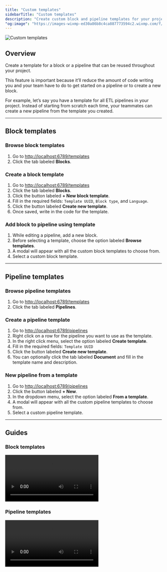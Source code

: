 ```yaml
---
title: "Custom templates"
sidebarTitle: "Custom templates"
description: "Create custom block and pipeline templates for your project."
"og:image": "https://images-wixmp-ed30a86b8c4ca887773594c2.wixmp.com/f/364278a0-b366-4445-9f91-c84cdb7f0fe1/dg06go5-851273f2-458e-4f19-bcc0-e2fcf4dae9b9.gif?token=eyJ0eXAiOiJKV1QiLCJhbGciOiJIUzI1NiJ9.eyJzdWIiOiJ1cm46YXBwOjdlMGQxODg5ODIyNjQzNzNhNWYwZDQxNWVhMGQyNmUwIiwiaXNzIjoidXJuOmFwcDo3ZTBkMTg4OTgyMjY0MzczYTVmMGQ0MTVlYTBkMjZlMCIsIm9iaiI6W1t7InBhdGgiOiJcL2ZcLzM2NDI3OGEwLWIzNjYtNDQ0NS05ZjkxLWM4NGNkYjdmMGZlMVwvZGcwNmdvNS04NTEyNzNmMi00NThlLTRmMTktYmNjMC1lMmZjZjRkYWU5YjkuZ2lmIn1dXSwiYXVkIjpbInVybjpzZXJ2aWNlOmZpbGUuZG93bmxvYWQiXX0.1yEj6EQahAtsjEB9lpEC_0rT24g0a8akJUz6sEqKnPk"
---
```


<img
    noZoom
    class="hero"
    alt="Custom templates"
    src="https://images-wixmp-ed30a86b8c4ca887773594c2.wixmp.com/f/364278a0-b366-4445-9f91-c84cdb7f0fe1/dg06go5-851273f2-458e-4f19-bcc0-e2fcf4dae9b9.gif?token=eyJ0eXAiOiJKV1QiLCJhbGciOiJIUzI1NiJ9.eyJzdWIiOiJ1cm46YXBwOjdlMGQxODg5ODIyNjQzNzNhNWYwZDQxNWVhMGQyNmUwIiwiaXNzIjoidXJuOmFwcDo3ZTBkMTg4OTgyMjY0MzczYTVmMGQ0MTVlYTBkMjZlMCIsIm9iaiI6W1t7InBhdGgiOiJcL2ZcLzM2NDI3OGEwLWIzNjYtNDQ0NS05ZjkxLWM4NGNkYjdmMGZlMVwvZGcwNmdvNS04NTEyNzNmMi00NThlLTRmMTktYmNjMC1lMmZjZjRkYWU5YjkuZ2lmIn1dXSwiYXVkIjpbInVybjpzZXJ2aWNlOmZpbGUuZG93bmxvYWQiXX0.1yEj6EQahAtsjEB9lpEC_0rT24g0a8akJUz6sEqKnPk"
/>

## Overview

Create a template for a block or a pipeline that can be reused throughout your project.

This feature is important because it’ll reduce the amount of code writing you and your team
have to do to get started on a pipeline or to create a new block.

For example, let’s say you have a template for all ETL pipelines in your project.
Instead of starting from scratch each time, your teammates can create a new pipeline from the
template you created.

---

## Block templates

### Browse block templates

1. Go to [http://localhost:6789/templates](http://localhost:6789/templates)
1. Click the tab labeled <b>Blocks</b>.

### Create a block template

1. Go to [http://localhost:6789/templates](http://localhost:6789/templates)
1. Click the tab labeled <b>Blocks</b>.
1. Click the button labeled <b>+ New block template</b>.
1. Fill in the required fields: `Template UUID`, `Block type`, and `Language`.
1. Click the button labeled <b>Create new template</b>.
1. Once saved, write in the code for the template.

### Add block to pipeline using template

1. While editing a pipeline, add a new block.
1. Before selecting a template, choose the option labeled <b>Browse templates</b>.
1. A modal will appear with all the custom block templates to choose from.
1. Select a custom block template.

---

## Pipeline templates

### Browse pipeline templates

1. Go to [http://localhost:6789/templates](http://localhost:6789/templates)
1. Click the tab labeled <b>Pipelines</b>.

### Create a pipeline template

1. Go to [http://localhost:6789/pipelines](http://localhost:6789/pipelines)
1. Right click on a row for the pipeline you want to use as the template.
1. In the right click menu, select the option labeled <b>Create template</b>.
1. Fill in the required fields: `Template UUID`
1. Click the button labeled <b>Create new template</b>.
1. You can optionally click the tab labeled <b>Document</b> and fill in the template name and description.

### New pipeline from a template

1. Go to [http://localhost:6789/pipelines](http://localhost:6789/pipelines)
1. Click the button labeled <b>+ New</b>.
1. In the dropdown menu, select the option labeled <b>From a template</b>.
1. A modal will appear with all the custom pipeline templates to choose from.
1. Select a custom pipeline template.

---

## Guides

### Block templates

<video
    controls
    className="w-full aspect-video"
    src="https://github.com/mage-ai/assets/raw/main/custom-templates/blocks/overview.mp4">
</video>

### Pipeline templates

<video
    controls
    className="w-full aspect-video"
    src="https://github.com/mage-ai/assets/raw/main/custom-templates/pipelines/overview.mp4">
</video>
